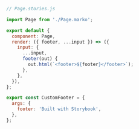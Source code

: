 ```js
// Page.stories.js

import Page from './Page.marko';

export default {
  component: Page,
  render: ({ footer, ...input }) => ({
    input: {
      ...input,
      footer(out) {
        out.html(`<footer>${footer}</footer>`);
      },
    },
  }),
};

export const CustomFooter = {
  args: {
    footer: 'Built with Storybook',
  },
};
```
